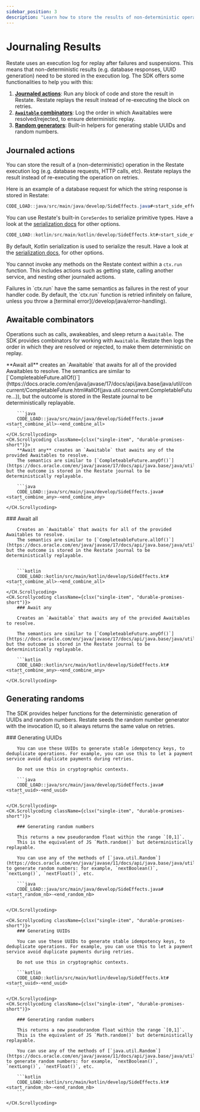 ```yaml
---
sidebar_position: 3
description: "Learn how to store the results of non-deterministic operations."
---
```



# Journaling Results

Restate uses an execution log for replay after failures and suspensions.
This means that non-deterministic results (e.g. database responses, UUID generation) need to be stored in the execution log.
The SDK offers some functionalities to help you with this:
1. **[Journaled actions](/develop/java/journaling-results#journaled-actions)**: Run any block of code and store the result in Restate. Restate replays the result instead of re-executing the block on retries.
2. **[`Awaitable` combinators](/develop/java/journaling-results#awaitable-combinators)**: Log the order in which Awaitables were resolved/rejected, to ensure deterministic replay.
3. **[Random generators](/develop/java/journaling-results#generating-randoms)**: Built-in helpers for generating stable UUIDs and random numbers.


## Journaled actions
You can store the result of a (non-deterministic) operation in the Restate execution log (e.g. database requests, HTTP calls, etc).
Restate replays the result instead of re-executing the operation on retries.

Here is an example of a database request for which the string response is stored in Restate:

<Tabs groupId="sdk" queryString>
<TabItem value="java" label="Java">

```java
CODE_LOAD::java/src/main/java/develop/SideEffects.java#<start_side_effect>-<end_side_effect>
```

You can use Restate's built-in `CoreSerdes` to serialize primitive types.
Have a look at the [serialization docs](/develop/java/serialization) for other options.

</TabItem>
<TabItem value="kotlin" label="Kotlin">

```kotlin
CODE_LOAD::kotlin/src/main/kotlin/develop/SideEffects.kt#<start_side_effect>-<end_side_effect>
```

By default, Kotlin serialization is used to serialize the result.
Have a look at the [serialization docs](/develop/java/serialization), for other options.

</TabItem>
</Tabs>

You cannot invoke any methods on the Restate context within a `ctx.run` function.
This includes actions such as getting state, calling another service, and nesting other journaled actions.

<Admonition type="note" title="Failure semantics">
Failures in `ctx.run` have the same semantics as failures in the rest of your handler code.
By default, the `ctx.run` function is retried infinitely on failure, unless you throw a [terminal error](/develop/java/error-handling).
</Admonition>

## Awaitable combinators
Operations such as calls, awakeables, and sleep return a `Awaitable`.
The SDK provides combinators for working with `Awaitable`.
Restate then logs the order in which they are resolved or rejected, to make them deterministic on replay.

<Tabs groupId="sdk" queryString>
<TabItem value="java" label="Java">
    <CH.Scrollycoding className={clsx("single-item", "durable-promises-short")}>
        **Await all** creates an `Awaitable` that awaits for all of the provided Awaitables to resolve.
        The semantics are similar to [`CompleteableFuture.allOf()`](https://docs.oracle.com/en/java/javase/17/docs/api/java.base/java/util/concurrent/CompletableFuture.html#allOf(java.util.concurrent.CompletableFuture...)), but the outcome is stored in the Restate journal to be deterministically replayable.

        ```java
        CODE_LOAD::java/src/main/java/develop/SideEffects.java#<start_combine_all>-<end_combine_all>
        ```
    </CH.Scrollycoding>
    <CH.Scrollycoding className={clsx("single-item", "durable-promises-short")}>
        **Await any** creates an `Awaitable` that awaits any of the provided Awaitables to resolve.
        The semantics are similar to [`CompleteableFuture.anyOf()`](https://docs.oracle.com/en/java/javase/17/docs/api/java.base/java/util/concurrent/CompletableFuture.html#anyOf(java.util.concurrent.CompletableFuture...)), but the outcome is stored in the Restate journal to be deterministically replayable.

        ```java
        CODE_LOAD::java/src/main/java/develop/SideEffects.java#<start_combine_any>-<end_combine_any>
        ```
    </CH.Scrollycoding>
</TabItem>
<TabItem value="kotlin" label="Kotlin">
    <CH.Scrollycoding className={clsx("single-item", "durable-promises-short")}>
        ### Await all

        Creates an `Awaitable` that awaits for all of the provided Awaitables to resolve.
        The semantics are similar to [`CompleteableFuture.allOf()`](https://docs.oracle.com/en/java/javase/17/docs/api/java.base/java/util/concurrent/CompletableFuture.html#allOf(java.util.concurrent.CompletableFuture...)), but the outcome is stored in the Restate journal to be deterministically replayable.


        ```kotlin
        CODE_LOAD::kotlin/src/main/kotlin/develop/SideEffects.kt#<start_combine_all>-<end_combine_all>
        ```
    </CH.Scrollycoding>
    <CH.Scrollycoding className={clsx("single-item", "durable-promises-short")}>
        ### Await any

        Creates an `Awaitable` that awaits any of the provided Awaitables to resolve.

        The semantics are similar to [`CompleteableFuture.anyOf()`](https://docs.oracle.com/en/java/javase/17/docs/api/java.base/java/util/concurrent/CompletableFuture.html#anyOf(java.util.concurrent.CompletableFuture...)), but the outcome is stored in the Restate journal to be deterministically replayable.

        ```kotlin
        CODE_LOAD::kotlin/src/main/kotlin/develop/SideEffects.kt#<start_combine_any>-<end_combine_any>
        ```
    </CH.Scrollycoding>

</TabItem>
</Tabs>



## Generating randoms
The SDK provides helper functions for the deterministic generation of UUIDs and random numbers.
Restate seeds the random number generator with the invocation ID, so it always returns the same value on retries.

<Tabs groupId="sdk" queryString>
<TabItem value="java" label="Java">
    <CH.Scrollycoding className={clsx("single-item", "durable-promises-short")}>
        ### Generating UUIDs

        You can use these UUIDs to generate stable idempotency keys, to deduplicate operations. For example, you can use this to let a payment service avoid duplicate payments during retries.

        Do not use this in cryptographic contexts.

        ```java
        CODE_LOAD::java/src/main/java/develop/SideEffects.java#<start_uuid>-<end_uuid>
        ```

    </CH.Scrollycoding>
    <CH.Scrollycoding className={clsx("single-item", "durable-promises-short")}>

        ### Generating random numbers

        This returns a new pseudorandom float within the range `[0,1]`.
        This is the equivalent of JS `Math.random()` but deterministically replayable.

        You can use any of the methods of [`java.util.Random`](https://docs.oracle.com/en/java/javase/11/docs/api/java.base/java/util/Random.html) to generate random numbers: for example, `nextBoolean()`, `nextLong()`, `nextFloat()`, etc.

        ```java
        CODE_LOAD::java/src/main/java/develop/SideEffects.java#<start_random_nb>-<end_random_nb>
        ```

    </CH.Scrollycoding>

</TabItem>
<TabItem value="kotlin" label="Kotlin">

    <CH.Scrollycoding className={clsx("single-item", "durable-promises-short")}>
        ### Generating UUIDs

        You can use these UUIDs to generate stable idempotency keys, to deduplicate operations. For example, you can use this to let a payment service avoid duplicate payments during retries.

        Do not use this in cryptographic contexts.

        ```kotlin
        CODE_LOAD::kotlin/src/main/kotlin/develop/SideEffects.kt#<start_uuid>-<end_uuid>
        ```

    </CH.Scrollycoding>
    <CH.Scrollycoding className={clsx("single-item", "durable-promises-short")}>

        ### Generating random numbers

        This returns a new pseudorandom float within the range `[0,1]`.
        This is the equivalent of JS `Math.random()` but deterministically replayable.

        You can use any of the methods of [`java.util.Random`](https://docs.oracle.com/en/java/javase/11/docs/api/java.base/java/util/Random.html) to generate random numbers: for example, `nextBoolean()`, `nextLong()`, `nextFloat()`, etc.

        ```kotlin
        CODE_LOAD::kotlin/src/main/kotlin/develop/SideEffects.kt#<start_random_nb>-<end_random_nb>
        ```

    </CH.Scrollycoding>

</TabItem>
</Tabs>



